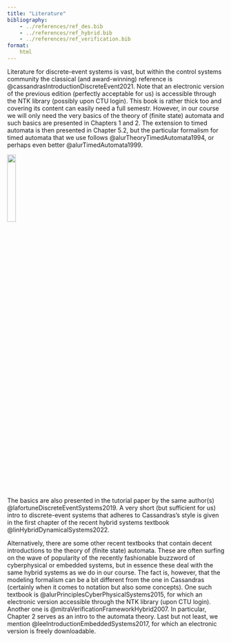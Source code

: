 ```yaml
---
title: "Literature"
bibliography: 
    - ../references/ref_des.bib
    - ../references/ref_hybrid.bib
    - ../references/ref_verification.bib
format:
    html     
---
```


Literature for discrete-event systems is vast, but within the control systems community the classical (and award-winning) reference is @cassandrasIntroductionDiscreteEvent2021. Note that an electronic version of the previous edition (perfectly acceptable for us) is accessible through the NTK library (possibly upon CTU login). This book is rather thick too and covering its content can easily need a full semestr. However, in our course we will only need the very basics of the theory of (finite state) automata and such basics are presented in Chapters 1 and 2. The extension to timed automata is then presented in Chapter 5.2, but the particular formalism for timed automata that we use follows @alurTheoryTimedAutomata1994, or perhaps even better @alurTimedAutomata1999.

![](des_figures/cassandras_discrete_event_FRONT_PAGE.jpg){ width=20% }

The basics are also presented in the tutorial paper by the same author(s) @lafortuneDiscreteEventSystems2019. A very short (but sufficient for us) intro to discrete-event systems that adheres to Cassandras's style is given in the first chapter of the recent hybrid systems textbook @linHybridDynamicalSystems2022.

Alternatively, there are some other recent textbooks that contain decent introductions to the theory of (finite state) automata. These are often surfing on the wave of popularity of the recently fashionable buzzword of cyberphysical or embedded systems, but in essence these deal with the same hybrid systems as we do in our course. The fact is, however, that the modeling formalism can be a bit different from the one in Cassandras (certainly when it comes to notation but also some concepts). One such textbook is @alurPrinciplesCyberPhysicalSystems2015, for which an electronic version accessible through the NTK library (upon CTU login). Another one is @mitraVerificationFrameworkHybrid2007. In particular, Chapter 2 serves as an intro to the automata theory. Last but not least, we mention @leeIntroductionEmbeddedSystems2017, for which an electronic version is freely downloadable.